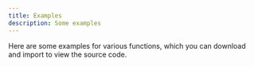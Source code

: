 ```yaml
---
title: Examples
description: Some examples
---
```



Here are some examples for various functions, which you can download and import to view the source code.

<CardGrid>
    <LinkCard title="Functions" description="Function creation, invocation" target="_blank" download="functions.json" href="/script-dog-doc/examples/functions.json" />
    <LinkCard title="Element Operations" description="Create elements, get elements, modify elements, etc." target="_blank" download="elements.json" href="/script-dog-doc/examples/elements.json" />
    <LinkCard title="Resource Downloader" description="Find images and videos from the webpage and provide downloads" target="_blank" download="downloader.json" href="/script-dog-doc/examples/downloader.json" />
    <LinkCard title="Canvas and Animation" description="Draw patterns using canvas and make them move" target="_blank" download="canvas.json" href="/script-dog-doc/examples/canvas.json" />
</CardGrid>
